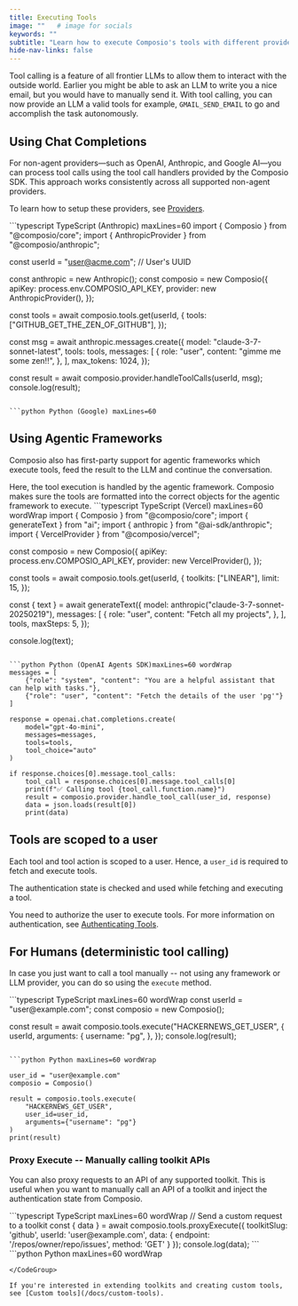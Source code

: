 ```yaml
---
title: Executing Tools
image: ""   # image for socials
keywords: ""
subtitle: "Learn how to execute Composio's tools with different providers and frameworks"
hide-nav-links: false
---
```


Tool calling is a feature of all frontier LLMs to allow them to interact with the outside world. Earlier you might be able to ask an LLM to write you a nice email, but you would have to manually send it. With tool calling, you can now provide an LLM a valid tools for example, `GMAIL_SEND_EMAIL` to go and accomplish the task autonomously.

## Using Chat Completions
For non-agent providers—such as OpenAI, Anthropic, and Google AI—you can process tool calls using the tool call handlers provided by the Composio SDK.
This approach works consistently across all supported non-agent providers.

To learn how to setup these providers, see [Providers](/providers).

<CodeGroup>
```typescript TypeScript (Anthropic) maxLines=60
import { Composio } from "@composio/core";
import { AnthropicProvider } from "@composio/anthropic";

const userId = "user@acme.com"; // User's UUID

const anthropic = new Anthropic();
const composio = new Composio({
  apiKey: process.env.COMPOSIO_API_KEY,
  provider: new AnthropicProvider(),
});

const tools = await composio.tools.get(userId, {
  tools: ["GITHUB_GET_THE_ZEN_OF_GITHUB"],
});

const msg = await anthropic.messages.create({
  model: "claude-3-7-sonnet-latest",
  tools: tools,
  messages: [
    {
      role: "user",
      content: "gimme me some zen!!",
    },
  ],
  max_tokens: 1024,
});


const result = await composio.provider.handleToolCalls(userId, msg);
console.log(result);
```

```python Python (Google) maxLines=60

```
</CodeGroup>


## Using Agentic Frameworks
Composio also has first-party support for agentic frameworks which execute tools, feed the result to the LLM and continue the conversation.


<Tip icon="info">
Here, the tool execution is handled by the agentic framework. Composio makes sure the tools are formatted into the correct objects for the agentic framework to execute.
</Tip>

<CodeGroup>
```typescript TypeScript (Vercel) maxLines=60 wordWrap
import { Composio } from "@composio/core";
import { generateText } from "ai";
import { anthropic } from "@ai-sdk/anthropic";
import { VercelProvider } from "@composio/vercel";

const composio = new Composio({
  apiKey: process.env.COMPOSIO_API_KEY,
  provider: new VercelProvider(),
});

const tools = await composio.tools.get(userId, {
    toolkits: ["LINEAR"],
    limit: 15,
});

const { text } = await generateText({
  model: anthropic("claude-3-7-sonnet-20250219"),
  messages: [
    {
      role: "user",
      content:
        "Fetch all my projects",
    },
  ],
  tools,
  maxSteps: 5,
});

console.log(text);
```

```python Python (OpenAI Agents SDK)maxLines=60 wordWrap
messages = [
    {"role": "system", "content": "You are a helpful assistant that can help with tasks."},
    {"role": "user", "content": "Fetch the details of the user 'pg'"}
]

response = openai.chat.completions.create(
    model="gpt-4o-mini",
    messages=messages,
    tools=tools,
    tool_choice="auto"
)

if response.choices[0].message.tool_calls:
    tool_call = response.choices[0].message.tool_calls[0]
    print(f"✅ Calling tool {tool_call.function.name}")
    result = composio.provider.handle_tool_call(user_id, response)
    data = json.loads(result[0])
    print(data)
```
</CodeGroup>

## Tools are scoped to a user
Each tool and tool action is scoped to a user. Hence, a `user_id` is required to fetch and execute tools.

The authentication state is checked and used while fetching and executing a tool.

You need to authorize the user to execute tools.
For more information on authentication, see [Authenticating Tools](./authenticating-tools). 

## For Humans (deterministic tool calling)
In case you just want to call a tool manually -- not using any framework or LLM provider, you can do so using the `execute` method.

<CodeGroup>
```typescript TypeScript maxLines=60 wordWrap
const userId = "user@example.com";
const composio = new Composio();

const result = await composio.tools.execute("HACKERNEWS_GET_USER", {
  userId,
  arguments: {
    username: "pg",
  },
});
console.log(result);
```

```python Python maxLines=60 wordWrap

user_id = "user@example.com"
composio = Composio()

result = composio.tools.execute(
    "HACKERNEWS_GET_USER",
    user_id=user_id,
    arguments={"username": "pg"}
)
print(result)
```
</CodeGroup> 

### Proxy Execute -- Manually calling toolkit APIs
You can also proxy requests to an API of any supported toolkit. This is useful when you want to manually call an API of a toolkit and inject the authentication state from Composio.

<CodeGroup>
```typescript TypeScript maxLines=60 wordWrap
// Send a custom request to a toolkit
const { data } = await composio.tools.proxyExecute({
  toolkitSlug: 'github',
  userId: 'user@example.com',
  data: {
    endpoint: '/repos/owner/repo/issues',
    method: 'GET'
  }
});
console.log(data);
```
```python Python maxLines=60 wordWrap

```
</CodeGroup>

If you're interested in extending toolkits and creating custom tools, see [Custom tools](/docs/custom-tools).